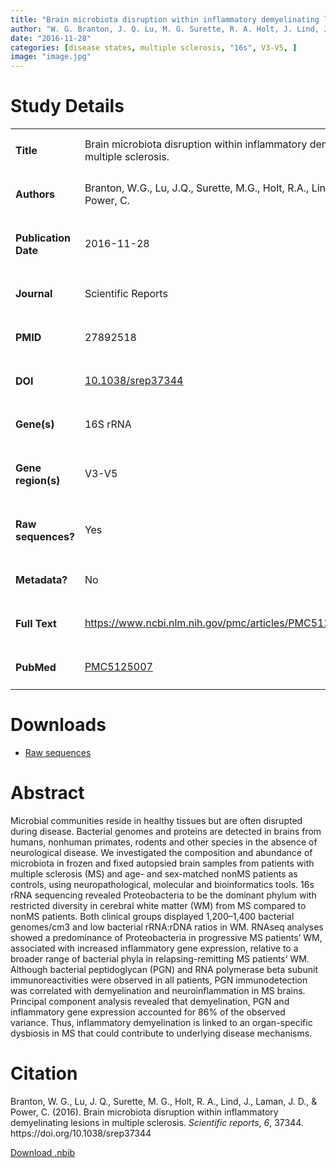 ```yaml
---
title: "Brain microbiota disruption within inflammatory demyelinating lesions in multiple sclerosis"
author: "W. G. Branton, J. Q. Lu, M. G. Surette, R. A. Holt, J. Lind, J. D. Laman, and C. Power"
date: "2016-11-28"
categories: [disease states, multiple sclerosis, "16s", V3-V5, ]
image: "image.jpg"
---
```


# Study Details

+-----------------------+----------------------------------------------------------------------------------------------+
| #### Title            | Brain microbiota disruption within inflammatory demyelinating lesions in multiple sclerosis. |
+-----------------------+----------------------------------------------------------------------------------------------+
| #### Authors          | Branton, W.G., Lu, J.Q., Surette, M.G., Holt, R.A., Lind, J., Laman, J.D. and Power, C.      |
+-----------------------+----------------------------------------------------------------------------------------------+
| #### Publication Date | 2016-11-28                                                                                   |
+-----------------------+----------------------------------------------------------------------------------------------+
| #### Journal          | Scientific Reports                                                                           |
+-----------------------+----------------------------------------------------------------------------------------------+
| #### PMID             | 27892518                                                                                     |
+-----------------------+----------------------------------------------------------------------------------------------+
| #### DOI              | [10.1038/srep37344](https://doi.org/10.1038%2Fsrep37344)                                     |
+-----------------------+----------------------------------------------------------------------------------------------+
| #### Gene(s)          | 16S rRNA                                                                                     |
+-----------------------+----------------------------------------------------------------------------------------------+
| #### Gene region(s)   | V3-V5                                                                                        |
+-----------------------+----------------------------------------------------------------------------------------------+
| #### Raw sequences?   | Yes                                                                                          |
+-----------------------+----------------------------------------------------------------------------------------------+
| #### Metadata?        | No                                                                                           |
+-----------------------+----------------------------------------------------------------------------------------------+
| #### Full Text        | <https://www.ncbi.nlm.nih.gov/pmc/articles/PMC5125007/pdf/srep37344.pdf>                     |
+-----------------------+----------------------------------------------------------------------------------------------+
| #### PubMed           | [PMC5125007](https://www.ncbi.nlm.nih.gov/pmc/articles/PMC5125007/)                          |
+-----------------------+----------------------------------------------------------------------------------------------+

# Downloads

-   [Raw sequences](https://www.ncbi.nlm.nih.gov/popset/?term=1032683578)

# Abstract

Microbial communities reside in healthy tissues but are often disrupted during disease. Bacterial genomes and proteins are detected in brains from humans, nonhuman primates, rodents and other species in the absence of neurological disease. We investigated the composition and abundance of microbiota in frozen and fixed autopsied brain samples from patients with multiple sclerosis (MS) and age- and sex-matched nonMS patients as controls, using neuropathological, molecular and bioinformatics tools. 16s rRNA sequencing revealed Proteobacteria to be the dominant phylum with restricted diversity in cerebral white matter (WM) from MS compared to nonMS patients. Both clinical groups displayed 1,200–1,400 bacterial genomes/cm3 and low bacterial rRNA:rDNA ratios in WM. RNAseq analyses showed a predominance of Proteobacteria in progressive MS patients’ WM, associated with increased inflammatory gene expression, relative to a broader range of bacterial phyla in relapsing-remitting MS patients’ WM. Although bacterial peptidoglycan (PGN) and RNA polymerase beta subunit immunoreactivities were observed in all patients, PGN immunodetection was correlated with demyelination and neuroinflammation in MS brains. Principal component analysis revealed that demyelination, PGN and inflammatory gene expression accounted for 86% of the observed variance. Thus, inflammatory demyelination is linked to an organ-specific dysbiosis in MS that could contribute to underlying disease mechanisms.

# Citation

Branton, W. G., Lu, J. Q., Surette, M. G., Holt, R. A., Lind, J., Laman, J. D., & Power, C. (2016). Brain microbiota disruption within inflammatory demyelinating lesions in multiple sclerosis. *Scientific reports*, *6*, 37344. https://doi.org/10.1038/srep37344

[Download .nbib](https://www.ncbi.nlm.nih.gov/pmc/resources/citations/5125007/export/)

